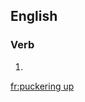 ==English==

===Verb===
{{head|en|present participle}}

# {{present participle of|pucker up|lang=en}}

[[fr:puckering up]]